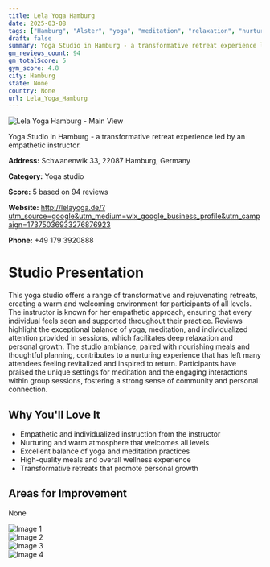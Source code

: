 ```yaml
---
title: Lela Yoga Hamburg
date: 2025-03-08
tags: ["Hamburg", "Alster", "yoga", "meditation", "relaxation", "nurturing", "welcoming", "Hamburg"]  
draft: false
summary: Yoga Studio in Hamburg - a transformative retreat experience led by an empathetic instructor.
gm_reviews_count: 94
gm_totalScore: 5
gym_score: 4.8
city: Hamburg
state: None
country: None
url: Lela_Yoga_Hamburg
---
```


<div className="aspect-[16/9] relative my-8">
  <img 
    src="https://lh5.googleusercontent.com/p/AF1QipN9NPO5G8c5vXt5SB9TeLHfiamR2mF2M34sG41W=w1920-h1080-k-no"
    alt="Lela Yoga Hamburg - Main View"
    className="object-cover absolute inset-0 w-full h-full rounded-lg"
  />
</div>

Yoga Studio in Hamburg - a transformative retreat experience led by an empathetic instructor.

**Address:** Schwanenwik 33, 22087 Hamburg, Germany

**Category:** Yoga studio

**Score:** 5 based on 94 reviews

**Website:** http://lelayoga.de/?utm_source=google&utm_medium=wix_google_business_profile&utm_campaign=17375036933276876923

**Phone:** +49 179 3920888

# Studio Presentation

This yoga studio offers a range of transformative and rejuvenating retreats, creating a warm and welcoming environment for participants of all levels. The instructor is known for her empathetic approach, ensuring that every individual feels seen and supported throughout their practice. Reviews highlight the exceptional balance of yoga, meditation, and individualized attention provided in sessions, which facilitates deep relaxation and personal growth. The studio ambiance, paired with nourishing meals and thoughtful planning, contributes to a nurturing experience that has left many attendees feeling revitalized and inspired to return. Participants have praised the unique settings for meditation and the engaging interactions within group sessions, fostering a strong sense of community and personal connection.

## Why You'll Love It

- Empathetic and individualized instruction from the instructor
- Nurturing and warm atmosphere that welcomes all levels
- Excellent balance of yoga and meditation practices
- High-quality meals and overall wellness experience
- Transformative retreats that promote personal growth

## Areas for Improvement

None

<div className="grid grid-cols-1 xl:grid-cols-2 gap-4 my-8">
<div className="aspect-[4/3] relative"><img src="https://lh5.googleusercontent.com/p/AF1QipMjFdMGQEUJFy4KqA8U6tYclApuRK7qAAgFMD5U=w1920-h1080-k-no" alt="Image 1" className="object-cover absolute inset-0 w-full h-full rounded-lg" /></div>
<div className="aspect-[4/3] relative"><img src="https://lh5.googleusercontent.com/p/AF1QipM6e8cyOuWqMm8SKDjiJWmusRzsEiI1WJpEd7h7=w1920-h1080-k-no" alt="Image 2" className="object-cover absolute inset-0 w-full h-full rounded-lg" /></div>
<div className="aspect-[4/3] relative"><img src="https://lh5.googleusercontent.com/p/AF1QipMtZbUICxzNyfhwQUDwbegwTmsTxYgr0-yfLn7a=w1920-h1080-k-no" alt="Image 3" className="object-cover absolute inset-0 w-full h-full rounded-lg" /></div>
<div className="aspect-[4/3] relative"><img src="https://lh5.googleusercontent.com/p/AF1QipOBjZ-wxy_D82eCWIRAa0vPDTVJiE_80_MftM4a=w1920-h1080-k-no" alt="Image 4" className="object-cover absolute inset-0 w-full h-full rounded-lg" /></div>
</div>
